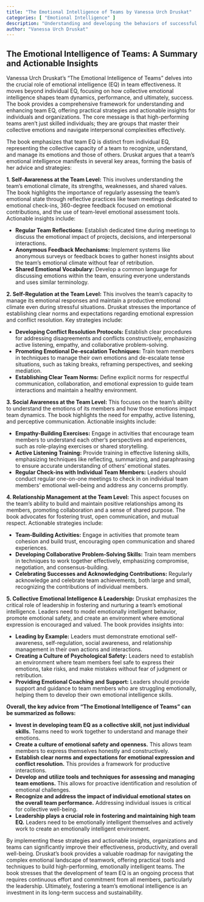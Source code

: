 ```yaml
---
title: "The Emotional Intelligence of Teams by Vanessa Urch Druskat"
categories: [ "Emotional Intelligence" ]
description: "Understanding and developing the behaviors of successful teams"
author: "Vanessa Urch Druskat"
---
```

## The Emotional Intelligence of Teams: A Summary and Actionable Insights

Vanessa Urch Druskat's "The Emotional Intelligence of Teams" delves into the crucial role of emotional intelligence (EQ) in team effectiveness. It moves beyond individual EQ, focusing on how collective emotional intelligence shapes team dynamics, performance, and ultimately, success. The book provides a comprehensive framework for understanding and enhancing team EQ, offering practical strategies and actionable insights for individuals and organizations.  The core message is that high-performing teams aren't just skilled individuals; they are groups that master their collective emotions and navigate interpersonal complexities effectively.

The book emphasizes that team EQ is distinct from individual EQ, representing the collective capacity of a team to recognize, understand, and manage its emotions and those of others.  Druskat argues that a team's emotional intelligence manifests in several key areas, forming the basis of her advice and strategies:

**1. Self-Awareness at the Team Level:**  This involves understanding the team's emotional climate, its strengths, weaknesses, and shared values.  The book highlights the importance of regularly assessing the team's emotional state through reflective practices like team meetings dedicated to emotional check-ins, 360-degree feedback focused on emotional contributions, and the use of team-level emotional assessment tools.  Actionable insights include:

* **Regular Team Reflections:**  Establish dedicated time during meetings to discuss the emotional impact of projects, decisions, and interpersonal interactions.
* **Anonymous Feedback Mechanisms:**  Implement systems like anonymous surveys or feedback boxes to gather honest insights about the team's emotional climate without fear of retribution.
* **Shared Emotional Vocabulary:**  Develop a common language for discussing emotions within the team, ensuring everyone understands and uses similar terminology.


**2. Self-Regulation at the Team Level:**  This involves the team's capacity to manage its emotional responses and maintain a productive emotional climate even during stressful situations.  Druskat stresses the importance of establishing clear norms and expectations regarding emotional expression and conflict resolution.  Key strategies include:

* **Developing Conflict Resolution Protocols:**  Establish clear procedures for addressing disagreements and conflicts constructively, emphasizing active listening, empathy, and collaborative problem-solving.
* **Promoting Emotional De-escalation Techniques:**  Train team members in techniques to manage their own emotions and de-escalate tense situations, such as taking breaks, reframing perspectives, and seeking mediation.
* **Establishing Clear Team Norms:**  Define explicit norms for respectful communication, collaboration, and emotional expression to guide team interactions and maintain a healthy environment.


**3. Social Awareness at the Team Level:** This focuses on the team's ability to understand the emotions of its members and how those emotions impact team dynamics. The book highlights the need for empathy, active listening, and perceptive communication. Actionable insights include:

* **Empathy-Building Exercises:**  Engage in activities that encourage team members to understand each other's perspectives and experiences, such as role-playing exercises or shared storytelling.
* **Active Listening Training:**  Provide training in effective listening skills, emphasizing techniques like reflecting, summarizing, and paraphrasing to ensure accurate understanding of others' emotional states.
* **Regular Check-ins with Individual Team Members:**  Leaders should conduct regular one-on-one meetings to check in on individual team members’ emotional well-being and address any concerns promptly.


**4. Relationship Management at the Team Level:** This aspect focuses on the team's ability to build and maintain positive relationships among its members, promoting collaboration and a sense of shared purpose.  The book advocates for fostering trust, open communication, and mutual respect.  Actionable strategies include:

* **Team-Building Activities:**  Engage in activities that promote team cohesion and build trust, encouraging open communication and shared experiences.
* **Developing Collaborative Problem-Solving Skills:**  Train team members in techniques to work together effectively, emphasizing compromise, negotiation, and consensus-building.
* **Celebrating Successes and Acknowledging Contributions:**  Regularly acknowledge and celebrate team achievements, both large and small, recognizing the contributions of individual members.


**5. Collective Emotional Intelligence & Leadership:** Druskat emphasizes the critical role of leadership in fostering and nurturing a team's emotional intelligence.  Leaders need to model emotionally intelligent behavior, promote emotional safety, and create an environment where emotional expression is encouraged and valued.  The book provides insights into:

* **Leading by Example:**  Leaders must demonstrate emotional self-awareness, self-regulation, social awareness, and relationship management in their own actions and interactions.
* **Creating a Culture of Psychological Safety:**  Leaders need to establish an environment where team members feel safe to express their emotions, take risks, and make mistakes without fear of judgment or retribution.
* **Providing Emotional Coaching and Support:**  Leaders should provide support and guidance to team members who are struggling emotionally, helping them to develop their own emotional intelligence skills.


**Overall, the key advice from "The Emotional Intelligence of Teams" can be summarized as follows:**

* **Invest in developing team EQ as a collective skill, not just individual skills.** Teams need to work together to understand and manage their emotions.
* **Create a culture of emotional safety and openness.** This allows team members to express themselves honestly and constructively.
* **Establish clear norms and expectations for emotional expression and conflict resolution.**  This provides a framework for productive interactions.
* **Develop and utilize tools and techniques for assessing and managing team emotions.** This allows for proactive identification and resolution of emotional challenges.
* **Recognize and address the impact of individual emotional states on the overall team performance.** Addressing individual issues is critical for collective well-being.
* **Leadership plays a crucial role in fostering and maintaining high team EQ.** Leaders need to be emotionally intelligent themselves and actively work to create an emotionally intelligent environment.


By implementing these strategies and actionable insights, organizations and teams can significantly improve their effectiveness, productivity, and overall well-being.  Druskat's book provides a valuable roadmap for navigating the complex emotional landscape of teamwork, offering practical tools and techniques to build high-performing, emotionally intelligent teams.  The book stresses that the development of team EQ is an ongoing process that requires continuous effort and commitment from all members, particularly the leadership.  Ultimately, fostering a team's emotional intelligence is an investment in its long-term success and sustainability.

